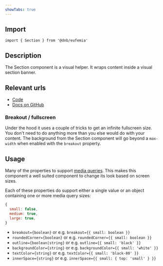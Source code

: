 ```yaml
---
showTabs: true
---
```


## Import

```tsx
import { Section } from '@dnb/eufemia'
```

## Description

The Section component is a visual helper. It wraps content inside a visual section banner.

## Relevant urls

- [Code](https://github.com/dnbexperience/eufemia/tree/main/packages/dnb-eufemia/src/components/section)
- [Docs on GitHub](https://github.com/dnbexperience/eufemia/tree/main/packages/dnb-design-system-portal/src/docs/uilib/components/section)

### Breakout / fullscreen

Under the hood it uses a couple of tricks to get an infinite fullscreen size. You don't need to do anything more than you else would do with your content. The background from the Section component will go beyond a `max-width` when enabled with the `breakout` property.

## Usage

Many of the properties to support [media queries](/uilib/layout/media-queries/). This makes this component a well suited component to change its look based on screen sizes.

Each of these properties do support either a single value or an object containing one or more media query sizes:

```js
{
  small: false,
  medium: true,
  large: true,
}
```

- `breakout={boolean}` or e.g. `breakout={{ small: boolean }}`
- `roundedCorner={boolean}` or e.g. `roundedCorner={{ small: boolean }}`
- `outline={boolean|string}` or e.g. `outline={{ small: 'black' }}`
- `backgroundColor={string}` or e.g. `backgroundColor={{ small: 'white' }}`
- `textColor={string}` or e.g. `textColor={{ small: 'black-80' }}`
- `innerSpace={string}` or e.g. `innerSpace={{ small: { top: 'small' } }}`
